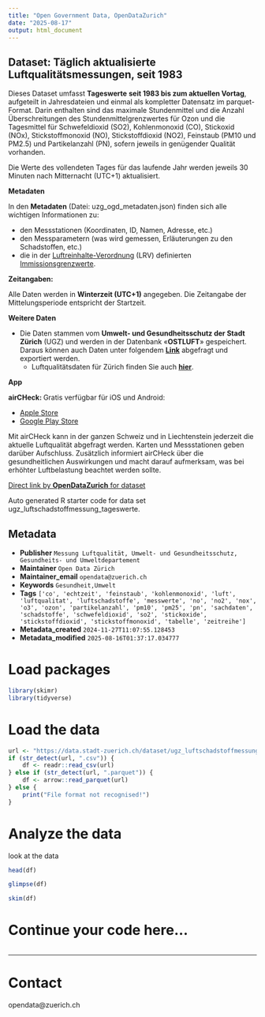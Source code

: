 ```yaml
---
title: "Open Government Data, OpenDataZurich"
date: "2025-08-17"
output: html_document
---
```


## Dataset: Täglich aktualisierte Luftqualitätsmessungen, seit 1983


Dieses Dataset umfasst **Tageswerte** **seit 1983 bis zum aktuellen Vortag**, aufgeteilt in Jahresdateien und einmal als kompletter Datensatz im parquet-Format. Darin enthalten sind das maximale Stundenmittel und die Anzahl Überschreitungen des Stundenmittelgrenzwertes für Ozon und die Tagesmittel für Schwefeldioxid (SO2), Kohlenmonoxid (CO), Stickoxid (NOx), Stickstoffmonoxid (NO), Stickstoffdioxid (NO2), Feinstaub (PM10 und PM2.5) und Partikelanzahl (PN), sofern jeweils in genügender Qualität vorhanden.

Die Werte des vollendeten Tages für das laufende Jahr werden jeweils 30 Minuten nach Mitternacht (UTC+1) aktualisiert.


**Metadaten**


In den **Metadaten** (Datei: uzg_ogd_metadaten.json) finden sich alle wichtigen Informationen zu:

- den Messstationen (Koordinaten, ID, Namen, Adresse, etc.)
- den Messparametern (was wird gemessen, Erläuterungen zu den Schadstoffen, etc.)
- die in der [Luftreinhalte-Verordnung](https://www.admin.ch/opc/de/classified-compilation/19850321/index.html) (LRV) definierten [Immissionsgrenzwerte](https://www.admin.ch/opc/de/classified-compilation/19850321/index.html#app7ahref0).


[]()

**Zeitangaben:**


Alle Daten werden in **Winterzeit (UTC+1)** angegeben. Die Zeitangabe der Mittelungsperiode entspricht der Startzeit.



[]()

**Weitere Daten**

* Die Daten stammen vom **Umwelt- und Gesundheitsschutz der Stadt Zürich** (UGZ) und werden in der Datenbank «**OSTLUFT**» gespeichert. Daraus können auch  Daten unter folgendem [**Link**](https://www.ostluft.ch/index.php?id=datenabfragen) abgefragt und exportiert werden.
  * Luftqualitätsdaten für Zürich finden Sie auch [**hier**](https://www.stadt-zuerich.ch/de/politik-und-verwaltung/statistik-und-daten/daten/umwelt-und-energie/klima.html).


[]()

**App**

**airCHeck: **Gratis verfügbar für iOS und Android:

  * [Apple Store](https://itunes.apple.com/ch/app/aircheck/id577766644)
  * [Google Play Store](https://play.google.com/store/apps/details?id=ch.ti.oasi.android.airquality)

Mit airCHeck kann in der ganzen Schweiz und in Liechtenstein jederzeit die aktuelle Luftqualität abgefragt werden. Karten und Messstationen geben darüber Aufschluss. Zusätzlich informiert airCHeck über die gesundheitlichen Auswirkungen und macht darauf aufmerksam, was bei erhöhter Luftbelastung beachtet werden sollte.


[]()



[Direct link by **OpenDataZurich** for dataset](https://data.stadt-zuerich.ch/dataset/ugz_luftschadstoffmessung_tageswerte)

Auto generated R starter code for data set ugz_luftschadstoffmessung_tageswerte.

## Metadata

- **Publisher** `Messung Luftqualität, Umwelt- und Gesundheitsschutz, Gesundheits- und Umweltdepartement`
- **Maintainer** `Open Data Zürich`
- **Maintainer_email** `opendata@zuerich.ch`
- **Keywords** `Ge­sund­heit,Umwelt`
- **Tags** `['co', 'echtzeit', 'feinstaub', 'kohlenmonoxid', 'luft', 'luftqualitat', 'luftschadstoffe', 'messwerte', 'no', 'no2', 'nox', 'o3', 'ozon', 'partikelanzahl', 'pm10', 'pm25', 'pn', 'sachdaten', 'schadstoffe', 'schwefeldioxid', 'so2', 'stickoxide', 'stickstoffdioxid', 'stickstoffmonoxid', 'tabelle', 'zeitreihe']`
- **Metadata_created** `2024-11-27T11:07:55.128453`
- **Metadata_modified** `2025-08-16T01:37:17.034777`


# Load packages

```r
library(skimr)
library(tidyverse)
```

# Load the data

```r
url <- "https://data.stadt-zuerich.ch/dataset/ugz_luftschadstoffmessung_tageswerte/download/ugz_ogd_air_d1_1983.csv"
if (str_detect(url, ".csv")) {
    df <- readr::read_csv(url)
} else if (str_detect(url, ".parquet")) {
    df <- arrow::read_parquet(url)
} else {
    print("File format not recognised!")
}
```

# Analyze the data

look at the data
```r
head(df)
```

```r
glimpse(df)
```

```r
skim(df)
```

# Continue your code here...

```r

```

------------------------------------------------------------------------

# Contact

opendata@zuerich.ch
